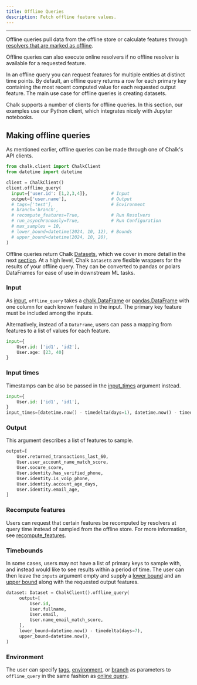 ```yaml
---
title: Offline Queries
description: Fetch offline feature values.
---
```



---

Offline queries pull data from the offline store or calculate features through
[resolvers that are marked as offline](/docs/resolver-online-offline).

<TipInfo>
    Offline queries can also execute online resolvers if no offline resolver is available for a
    requested feature.
</TipInfo>

In an offline query you can request features for multiple entities at distinct time points.
By default, an offline query returns a row for each primary key containing the most recent
computed value for each requested output feature. The main use case for offline queries is
creating datasets.

Chalk supports a number of clients for offline queries. In this section, our examples
use our Python client, which integrates nicely with Jupyter notebooks.

<JupyterNotebook/>

## Making offline queries

As mentioned earlier, offline queries can be made through one of Chalk's API clients.

```python
from chalk.client import ChalkClient
from datetime import datetime

client = ChalkClient()
client.offline_query(
  input={'user.id': [1,2,3,4]},         # Input
  output=['user.name'],                 # Output
  # tags=['test'],                      # Environment
  # branch='branch',
  # recompute_features=True,            # Run Resolvers
  # run_asynchronously=True,            # Run Configuration
  # max_samples = 10,
  # lower_bound=datetime(2024, 10, 12), # Bounds
  # upper_bound=datetime(2024, 10, 20),
)
```

Offline queries return Chalk [Datasets](/api-docs#Dataset), which we cover in more detail in the
next [section](/docs/datasets). At a high level, Chalk `Dataset`s are flexible wrappers
for the results of your offline query. They can be converted to pandas or polars DataFrames for ease of use 
in downstream ML tasks. 

### Input

As [input](/api-docs#ChalkClient.offline_query.input), `offline_query` takes a
[chalk.DataFrame](/docs/dataframe) or [pandas.DataFrame](https://pandas.pydata.org/docs/reference/api/pandas.DataFrame.html)
with one column for each known feature in the input.
The primary key feature must be included among the inputs.

Alternatively, instead of a `DataFrame`, users can pass a mapping from features to a list of values for each feature.

```python
input={
    User.id: ['id1', 'id2'],
    User.age: [23, 40]
}
```

### Input times

Timestamps can be also be passed in the [input_times](/api-docs#ChalkClient.offline_query.input_times) argument instead.

```py
input={
    User.id: ['id1', 'id1'],
}
input_times=[datetime.now() - timedelta(days=1), datetime.now() - timedelta(days=2)]
```

### Output

This argument describes a list of features to sample.

```py
output=[
    User.returned_transactions_last_60,
    User.user_account_name_match_score,
    User.socure_score,
    User.identity.has_verified_phone,
    User.identity.is_voip_phone,
    User.identity.account_age_days,
    User.identity.email_age,
]
```

### Recompute features

Users can request that certain features be recomputed by resolvers
at query time instead of sampled from the offline store.
For more information, see [recompute_features](/api-docs#ChalkClient.offline_query.recompute_features).

### Timebounds

In some cases, users may not have a list of primary keys to sample with,
and instead would like to see results within a period of time.
The user can then leave the `inputs` argument empty and supply a
[lower bound](/api-docs#ChalkClient.offline_query.lower_bound) and an
[upper bound](/api-docs#ChalkClient.offline_query.upper_bound) along with the requested output features.

```py
dataset: Dataset = ChalkClient().offline_query(
     output=[
         User.id,
         User.fullname,
         User.email,
         User.name_email_match_score,
     ],
     lower_bound=datetime.now() - timedelta(days=7),
     upper_bound=datetime.now(),
)
```

### Environment

The user can specify
[tags](/docs/resolver-tags),
[environment](/docs/resolver-environments),
or [branch](/docs/branches)
as parameters to `offline_query` in the same fashion
as [online query](/docs/query-basics).
